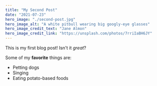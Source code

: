 ```yaml
---
title: "My Second Post"
date: "2021-07-23"
hero_image: "./second-post.jpg"
hero_image_alt: "A white pitbull wearing big googly-eye glasses"
hero_image_credit_text: "Jane Almon"
hero_image_credit_link: "https://unsplash.com/photos/7rriIaBH6JY"
---
```


This is my first blog post! Isn't it *great*?

Some of my **favorite** things are:

* Petting dogs
* Singing
* Eating potato-based foods